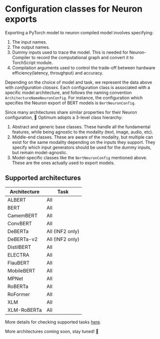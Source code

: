 <!---
Copyright 2023 The HuggingFace Team. All rights reserved.

Licensed under the Apache License, Version 2.0 (the "License");
you may not use this file except in compliance with the License.
You may obtain a copy of the License at

    http://www.apache.org/licenses/LICENSE-2.0

Unless required by applicable law or agreed to in writing, software
distributed under the License is distributed on an "AS IS" BASIS,
WITHOUT WARRANTIES OR CONDITIONS OF ANY KIND, either express or implied.
See the License for the specific language governing permissions and
limitations under the License.
-->

# Configuration classes for Neuron exports

Exporting a PyTorch model to neuron compiled model involves specifying:

1. The input names.
2. The output names.
3. Dummy inputs used to trace the model. This is needed for Neuron-Compiler to record the computational graph and convert it to TorchScript module.
4. Compilation arguments used to control the trade-off between hardware efficiency(latency, throughput) and accuracy.

Depending on the choice of model and task, we represent the data above with _configuration classes_. Each configuration class is associated with
a specific model architecture, and follows the naming convention `ArchitectureNameNeuronConfig`. For instance, the configuration which specifies the Neuron
export of BERT models is `BertNeuronConfig`.

Since many architectures share similar properties for their Neuron configuration, 🤗 Optimum adopts a 3-level class hierarchy:

1. Abstract and generic base classes. These handle all the fundamental features, while being agnostic to the modality (text, image, audio, etc).
2. Middle-end classes. These are aware of the modality, but multiple can exist for the same modality depending on the inputs they support.
   They specify which input generators should be used for the dummy inputs, but remain model-agnostic.
3. Model-specific classes like the `BertNeuronConfig` mentioned above. These are the ones actually used to export models.


## Supported architectures


| Architecture           | Task                                 |
|------------------------|--------------------------------------|
| ALBERT                 | All                                  |
| BERT                   | All                                  |
| CamemBERT              | All                                  |
| ConvBERT               | All                                  |
| DeBERTa                | All (INF2 only)                      |
| DeBERTa-v2             | All (INF2 only)                      |
| DistilBERT             | All                                  |
| ELECTRA                | All                                  |
| FlauBERT               | All                                  |
| MobileBERT             | All                                  |
| MPNet                  | All                                  |
| RoBERTa                | All                                  |
| RoFormer               | All                                  |
| XLM                    | All                                  |
| XLM-RoBERTa            | All                                  |


<Tip>

More details for checking supported tasks [here](https://huggingface.co/docs/optimum-neuron/guides/export_model#selecting-a-task).

</Tip>

More architectures coming soon, stay tuned! 🚀